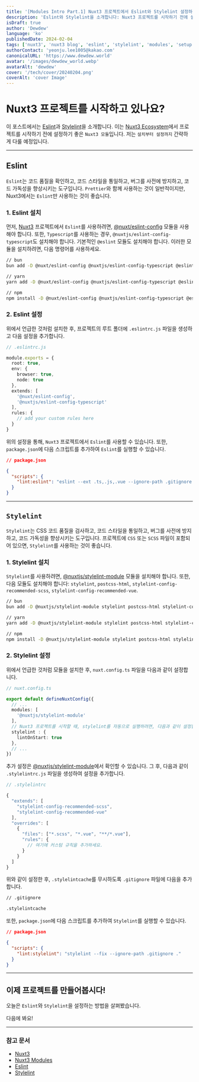 ```yaml
---
title: '[Modules Intro Part.1] Nuxt3 프로젝트에서 Eslint와 Stylelint 설정하기'
description: 'Eslint와 Stylelint을 소개합니다: Nuxt3 프로젝트를 시작하기 전에 설정하기 좋은 모듈입니다.'
isDraft: true
author: 'Dewdew'
language: 'ko'
publishedDate: 2024-02-04
tags: ['nuxt3', 'nuxt3 blog', 'eslint', 'stylelint', 'modules', 'setup', 'nuxt3 eslint', 'nuxt3 stylelint']
authorContact: 'yeonju.lee1005@kakao.com'
canonicalURL: 'https://www.dewdew.world'
avatar: '/images/dewdew_world.webp'
avatarAlt: 'dewdew'
cover: '/tech/cover/20240204.png'
coverAlt: 'cover Image'
---
```


# Nuxt3 프로젝트를 시작하고 있나요?

이 포스트에서는 [Eslint](https://eslint.org/)과 [Stylelint](https://stylelint.io/)을 소개합니다.
이는 [Nuxt3 Ecosystem](https://nuxt.com/modules)에서 프로젝트를 시작하기 전에 설정하기 좋은 `Nuxt3 모듈`입니다.
저는 `설치부터 설정까지` 간략하게 다룰 예정입니다.

---

## Eslint

`Eslint`는 코드 품질을 확인하고, 코드 스타일을 통일하고, 버그를 사전에 방지하고, 코드 가독성을 향상시키는 도구입니다.
`Prettier`와 함께 사용하는 것이 일반적이지만, Nuxt3에서는 `Eslint`만 사용하는 것이 좋습니다.

### 1. Eslint 설치

먼저, [Nuxt3](https://nuxt.com) 프로젝트에서 `Eslint`를 사용하려면, [@nuxt/eslint-config](https://github.com/nuxt/eslint-config) 모듈을 사용해야 합니다.
또한, `Typescript`를 사용하는 경우, `@nuxtjs/eslint-config-typescript`도 설치해야 합니다.
기본적인 `@eslint` 모듈도 설치해야 합니다.
이러한 모듈을 설치하려면, 다음 명령어를 사용하세요.

```zsh
// bun
bun add -D @nuxt/eslint-config @nuxtjs/eslint-config-typescript @eslint

// yarn
yarn add -D @nuxt/eslint-config @nuxtjs/eslint-config-typescript @eslint

// npm
npm install -D @nuxt/eslint-config @nuxtjs/eslint-config-typescript @eslint
```

### 2. Eslint 설정

위에서 언급한 것처럼 설치한 후, 프로젝트의 루트 폴더에 `.eslintrc.js` 파일을 생성하고 다음 설정을 추가합니다.

```typescript
// .eslintrc.js

module.exports = {
  root: true,
  env: {
    browser: true,
    node: true
  },
  extends: [
    '@nuxt/eslint-config',
    '@nuxtjs/eslint-config-typescript'
  ],
  rules: {
    // add your custom rules here
  } 
}
```

위의 설정을 통해, `Nuxt3` 프로젝트에서 `Eslint`를 사용할 수 있습니다.
또한, `package.json`에 다음 스크립트를 추가하여 `Eslint`를 실행할 수 있습니다.

```json
// package.json

{
  "scripts": {
    "lint:eslint": "eslint --ext .ts,.js,.vue --ignore-path .gitignore ."
  }
}
```

---

## `Stylelint`

`Stylelint`는 CSS 코드 품질을 검사하고, 코드 스타일을 통일하고, 버그를 사전에 방지하고, 코드 가독성을 향상시키는 도구입니다.
프로젝트에 `CSS` 또는 `SCSS` 파일이 포함되어 있으면, `Stylelint`를 사용하는 것이 좋습니다.

### 1. Stylelint 설치

`Stylelint`를 사용하려면, [@nuxtjs/stylelint-module](https://github.com/nuxt-modules/stylelint) 모듈을 설치해야 합니다.
또한, 다음 모듈도 설치해야 합니다: `stylelint`, `postcss-html`, `stylelint-config-recommended-scss`, `stylelint-config-recommended-vue`.

```zsh
// bun
bun add -D @nuxtjs/stylelint-module stylelint postcss-html stylelint-config-recommended-scss stylelint-config-recommended-vue

// yarn
yarn add -D @nuxtjs/stylelint-module stylelint postcss-html stylelint-config-recommended-scss stylelint-config-recommended-vue

// npm
npm install -D @nuxtjs/stylelint-module stylelint postcss-html stylelint-config-recommended-scss stylelint-config-recommended-vue
```

### 2. Stylelint 설정

위에서 언급한 것처럼 모듈을 설치한 후, `nuxt.config.ts` 파일을 다음과 같이 설정합니다.

```typescript
// nuxt.config.ts

export default defineNuxtConfig({
  // ...
  modules: [
    '@nuxtjs/stylelint-module'
  ],
  // Nuxt3 프로젝트를 시작할 때, stylelint를 자동으로 실행하려면, 다음과 같이 설정합니다.
  stylelint : {
    lintOnStart: true
  },
  // ...
})
```

추가 설정은 [@nuxtjs/stylelint-module](https://github.com/nuxt-modules/stylelint)에서 확인할 수 있습니다. 
그 후, 다음과 같이 `.stylelintrc.js` 파일을 생성하여 설정을 추가합니다.

```typescript
// .stylelintrc

{
  "extends": [
    "stylelint-config-recommended-scss",
    "stylelint-config-recommended-vue"
  ],
  "overrides": [
    {
      "files": ["*.scss", "*.vue", "**/*.vue"],
      "rules": {
        // 여기에 커스텀 규칙을 추가하세요.
      }
    }
  ]
}
```

위와 같이 설정한 후, `.stylelintcache`를 무시하도록 `.gitignore` 파일에 다음을 추가합니다.

```zsh
// .gitignore

.stylelintcache
```

또한, `package.json`에 다음 스크립트를 추가하여 `Stylelint`를 실행할 수 있습니다.

```json
// package.json

{
  "scripts": {
    "lint:stylelint": "stylelint --fix --ignore-path .gitignore ."
  }
}
```
---

## 이제 프로젝트를 만들어봅시다!

오늘은 `Eslint`와 `Stylelint`을 설정하는 방법을 살펴봤습니다.

다음에 봐요!

---

### 참고 문서

- [Nuxt3](https://nuxt.com)
- [Nuxt3 Modules](https://nuxt.com/modules)
- [Eslint](https://eslint.org)
- [Stylelint](https://stylelint.io)
